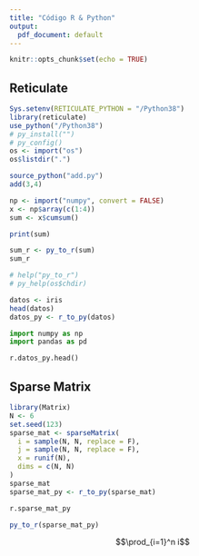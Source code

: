 ```yaml
---
title: "Código R & Python"
output:
  pdf_document: default
---
```


```r
knitr::opts_chunk$set(echo = TRUE)
```

## Reticulate
```r
Sys.setenv(RETICULATE_PYTHON = "/Python38")
library(reticulate)
use_python("/Python38")
# py_install("")
# py_config()
os <- import("os")
os$listdir(".")
```

```r
source_python("add.py")
add(3,4)
```

```r
np <- import("numpy", convert = FALSE)
x <- np$array(c(1:4))
sum <- x$cumsum()

print(sum)

sum_r <- py_to_r(sum)
sum_r
```

```r
# help("py_to_r")
# py_help(os$chdir)
```

```r
datos <- iris
head(datos)
datos_py <- r_to_py(datos)
```

```python
import numpy as np
import pandas as pd

r.datos_py.head()
```

## Sparse Matrix

```r
library(Matrix)
N <- 6
set.seed(123)
sparse_mat <- sparseMatrix(
  i = sample(N, N, replace = F),
  j = sample(N, N, replace = F),
  x = runif(N),
  dims = c(N, N)
)
sparse_mat
sparse_mat_py <- r_to_py(sparse_mat)
```

```python
r.sparse_mat_py
```

```r
py_to_r(sparse_mat_py)
```

$$\prod_{i=1}^n i$$







